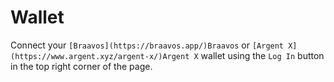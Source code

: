 # Wallet

Connect your `[Braavos](https://braavos.app/)Braavos` or `[Argent X](https://www.argent.xyz/argent-x/)Argent X` wallet using the `Log In` button in the top right corner of the page.
